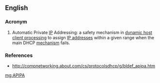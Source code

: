 ==English==

===Acronym===
{{head|en|acronym}}

# Automatic Private [[IP]] Addressing: a safety mechanism in [[DHCP|dynamic host client processing]] to assign [[IP address]]es within a given range when the main DHCP [[mechanism]] fails.

===References===
* http://compnetworking.about.com/cs/protocolsdhcp/g/bldef_apipa.htm

[[mg:APIPA]]